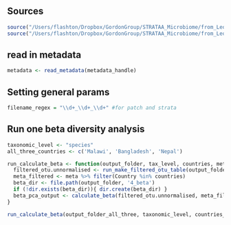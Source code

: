 



## Sources
```r
source("/Users/flashton/Dropbox/GordonGroup/STRATAA_Microbiome/from_Leo/Leonardos_analysis/bin/core_functions.R")
source("/Users/flashton/Dropbox/GordonGroup/STRATAA_Microbiome/from_Leo/Leonardos_analysis/bin/config.R")
```

## read in metadata

```r
metadata <- read_metadata(metadata_handle)

```


## Setting general params

```r
filename_regex = "\\d+_\\d+_\\d+" #for patch and strata
```



## Run one beta diversity analysis


```r

taxonomic_level <- "species"
all_three_countries <- c('Malawi', 'Bangladesh', 'Nepal')

run_calculate_beta <- function(output_folder, tax_level, countries, meta){
  filtered_otu.unnormalised <- run_make_filtered_otu_table(output_folder, tax_level, countries)
  meta_filtered <- meta %>% filter(Country %in% countries)
  beta_dir <- file.path(output_folder, '4_beta')
  if (!dir.exists(beta_dir)){ dir.create(beta_dir) }
  beta_pca_output <- calculate_beta(filtered_otu.unnormalised, meta_filtered, beta_dir)
}

run_calculate_beta(output_folder_all_three, taxonomic_level, countries_to_include, metadata)

```

